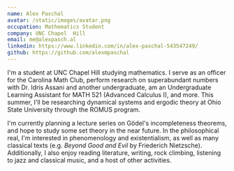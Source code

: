 ```yaml
---
name: Alex Paschal
avatar: /static/images/avatar.png
occupation: Mathematics Student
company: UNC Chapel  Hill
email: me@alexpasch.al
linkedin: https://www.linkedin.com/in/alex-paschal-543547249/
github: https://github.com/alexmpaschal
---
```


I'm a student at UNC Chapel Hill studying mathematics. I serve as an officer for the Carolina Math Club, perform research on superabundant numbers with Dr. Idris Assani and another undergraduate, am an Undergraduate Learning Assistant for MATH 521 (Advanced Calculus I), and more. This summer, I'll be researching dynamical systems and ergodic theory at Ohio State University through the ROMUS program.

I'm currently planning a lecture series on Gödel's incompleteness theorems, and hope to study some set theory in the near future. In the philosophical real, I'm interested in phenomenology and existentialism, as well as many classical texts (e.g. *Beyond Good and Evil* by Friederich Nietzsche). Additionally, I also enjoy reading literature, writing, rock climbing, listening to jazz and classical music, and a host of other activities.